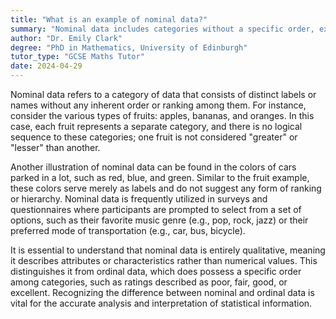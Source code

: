 ```yaml
---
title: "What is an example of nominal data?"
summary: "Nominal data includes categories without a specific order, exemplified by various types of fruits like apples, bananas, and oranges."
author: "Dr. Emily Clark"
degree: "PhD in Mathematics, University of Edinburgh"
tutor_type: "GCSE Maths Tutor"
date: 2024-04-29
---
```


Nominal data refers to a category of data that consists of distinct labels or names without any inherent order or ranking among them. For instance, consider the various types of fruits: apples, bananas, and oranges. In this case, each fruit represents a separate category, and there is no logical sequence to these categories; one fruit is not considered "greater" or "lesser" than another.

Another illustration of nominal data can be found in the colors of cars parked in a lot, such as red, blue, and green. Similar to the fruit example, these colors serve merely as labels and do not suggest any form of ranking or hierarchy. Nominal data is frequently utilized in surveys and questionnaires where participants are prompted to select from a set of options, such as their favorite music genre (e.g., pop, rock, jazz) or their preferred mode of transportation (e.g., car, bus, bicycle).

It is essential to understand that nominal data is entirely qualitative, meaning it describes attributes or characteristics rather than numerical values. This distinguishes it from ordinal data, which does possess a specific order among categories, such as ratings described as poor, fair, good, or excellent. Recognizing the difference between nominal and ordinal data is vital for the accurate analysis and interpretation of statistical information.
    